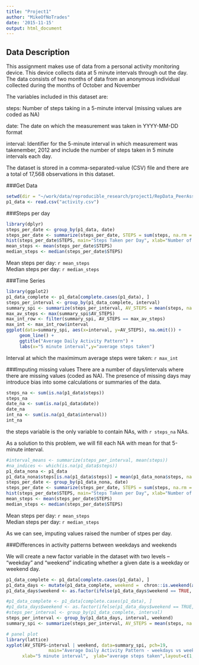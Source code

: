 ```yaml
---
title: "Project1"
author: "MikeOfNoTrades"
date: '2015-11-15'
output: html_document
---
```

## Data Description

This assignment makes use of data from a personal activity monitoring device. This device collects data at 5 minute intervals through out the day. The data consists of two months of data from an anonymous individual collected during the months of October and November

The variables included in this dataset are:

steps: Number of steps taking in a 5-minute interval (missing values are coded as NA)

date: The date on which the measurement was taken in YYYY-MM-DD format

interval: Identifier for the 5-minute interval in which measurement was takenember, 2012 and include the number of steps taken in 5 minute intervals each day.

The dataset is stored in a comma-separated-value (CSV) file and there are a total of 17,568 observations in this dataset.
   
   
###Get Data

```r
setwd(dir = "~/work/data/reproducible_research/project1/RepData_PeerAssessment1/")
p1_data <- read.csv("activity.csv")
```

###Steps per day

```r
library(dplyr)
steps_per_date <- group_by(p1_data, date) 
steps_per_date <- summarize(steps_per_date, STEPS = sum(steps, na.rm = TRUE))
hist(steps_per_date$STEPS, main="Steps Taken per Day", xlab="Number of Steps per Day")
mean_steps <- mean(steps_per_date$STEPS)
median_steps <- median(steps_per_date$STEPS)
```
Mean steps per day: `r mean_steps`    
Median steps per day: `r median_steps`

###Time Series

```r
library(ggplot2)
p1_data_complete <- p1_data[complete.cases(p1_data), ]
steps_per_interval <- group_by(p1_data_complete, interval) 
summary_spi <- summarize(steps_per_interval, AV_STEPS = mean(steps, na.rm = TRUE))
max_av_steps <- max(summary_spi$AV_STEPS)
max_int_row <- filter(summary_spi, AV_STEPS == max_av_steps)
max_int <- max_int_row$interval
ggplot(data=summary_spi, aes(x=interval, y=AV_STEPS), na.omit()) +
     geom_line() +
     ggtitle("Average Daily Activity Pattern") +
     labs(x="5 minute interval",y="average steps taken")
```
   
  
Interval at which the maximimum average steps were taken: `r max_int`
  
###Imputing missing values
There are a number of days/intervals where there are missing values (coded as NA). The presence of missing days may introduce bias into some calculations or summaries of the data.  
  
```r
steps_na <- sum(is.na(p1_data$steps))
steps_na
date_na <- sum(is.na(p1_data$date))
date_na
int_na <- sum(is.na(p1_data$interval))
int_na
```
  
the steps variable is the only variable to contain NAs, with `r steps_na` NAs.  
  
As a solution to this problem, we will fill each NA with mean for that 5-minute interval.  

```r
#interval_means <- summarize(steps_per_interval, mean(steps))
#na_indices <- which(is.na(p1_data$steps))
p1_data_nona <- p1_data
p1_data_nona$steps[is.na(p1_data$steps)] = mean(p1_data_nona$steps, na.rm=TRUE)
steps_per_date <- group_by(p1_data_nona, date) 
steps_per_date <- summarize(steps_per_date, STEPS = sum(steps, na.rm = TRUE))
hist(steps_per_date$STEPS, main="Steps Taken per Day", xlab="Number of Steps per Day")
mean_steps <- mean(steps_per_date$STEPS)
median_steps <- median(steps_per_date$STEPS)
```
Mean steps per day: `r mean_steps`    
Median steps per day: `r median_steps`

As we can see, imputing values raised the number of stpes per day.

###Differences in activity patterns between weekdays and weekends

We will create a new factor variable in the dataset with two levels – “weekday” and “weekend” indicating whether a given date is a weekday or weekend day.  

```r
p1_data_complete <- p1_data[complete.cases(p1_data), ]
p1_data_days <- mutate(p1_data_complete, weekend =  chron::is.weekend(as.Date(p1_data_complete$date)))
p1_data_days$weekend <- as.factor(ifelse(p1_data_days$weekend == TRUE, "weekend", "weekday"))

#p1_data_complete <- p1_data[complete.cases(p1_data), ]
#p1_data_days$weekend <- as.factor(ifelse(p1_data_days$weekend == TRUE, "weekend", "weekday"))
#steps_per_interval <- group_by(p1_data_complete, interval) 
steps_per_interval <- group_by(p1_data_days, interval, weekend) 
summary_spi <- summarize(steps_per_interval, AV_STEPS = mean(steps, na.rm = TRUE))

# panel plot
library(lattice)
xyplot(AV_STEPS~interval | weekend, data=summary_spi, pch=19,
                main="Average Daily Activity Pattern - weekdays vs weekends", 
      xlab="5 minute interval",  ylab="average steps taken",layout=c(1,2),type="l")
```
